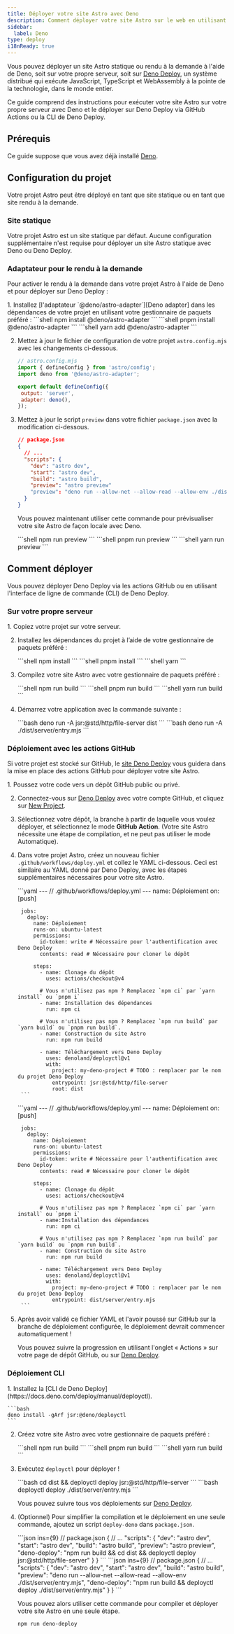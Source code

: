```yaml
---
title: Déployer votre site Astro avec Deno
description: Comment déployer votre site Astro sur le web en utilisant Deno.
sidebar:
  label: Deno
type: deploy
i18nReady: true
---
```


Vous pouvez déployer un site Astro statique ou rendu à la demande à l'aide de Deno, soit sur votre propre serveur, soit sur [Deno Deploy](https://deno.com/deploy), un système distribué qui exécute JavaScript, TypeScript et WebAssembly à la pointe de la technologie, dans le monde entier.

Ce guide comprend des instructions pour exécuter votre site Astro sur votre propre serveur avec Deno et le déployer sur Deno Deploy via GitHub Actions ou la CLI de Deno Deploy.

## Prérequis

Ce guide suppose que vous avez déjà installé [Deno](https://deno.com/).

## Configuration du projet

Votre projet Astro peut être déployé en tant que site statique ou en tant que site rendu à la demande.

### Site statique

Votre projet Astro est un site statique par défaut. Aucune configuration supplémentaire n'est requise pour déployer un site Astro statique avec Deno ou Deno Deploy.

### Adaptateur pour le rendu à la demande

Pour activer le rendu à la demande dans votre projet Astro à l'aide de Deno et pour déployer sur Deno Deploy :

<Steps>
1. Installez [l'adaptateur `@deno/astro-adapter`][Deno adapter] dans les dépendances de votre projet en utilisant votre gestionnaire de paquets préféré :

   <PackageManagerTabs>
     <Fragment slot="npm">
     ```shell
     npm install @deno/astro-adapter
     ```
     </Fragment>
     <Fragment slot="pnpm">
     ```shell
     pnpm install @deno/astro-adapter
     ```
     </Fragment>
     <Fragment slot="yarn">
     ```shell
     yarn add @deno/astro-adapter
     ```
     </Fragment>
   </PackageManagerTabs>

2. Mettez à jour le fichier de configuration de votre projet `astro.config.mjs` avec les changements ci-dessous.

     ```js ins={3,6-7}
    // astro.config.mjs
    import { defineConfig } from 'astro/config';
    import deno from '@deno/astro-adapter';

    export default defineConfig({
      output: 'server',
      adapter: deno(),
    });
    ```

3. Mettez à jour le script `preview` dans votre fichier `package.json` avec la modification ci-dessous.

    ```json del={8} ins={9}
    // package.json
    {
      // ...
      "scripts": {
        "dev": "astro dev",
        "start": "astro dev",
        "build": "astro build",
        "preview": "astro preview"
        "preview": "deno run --allow-net --allow-read --allow-env ./dist/server/entry.mjs"
      }
    }
    ```

    Vous pouvez maintenant utiliser cette commande pour prévisualiser votre site Astro de façon locale avec Deno.

    <PackageManagerTabs>
      <Fragment slot="npm">
      ```shell
      npm run preview
      ```
      </Fragment>
      <Fragment slot="pnpm">
      ```shell
      pnpm run preview
      ```
      </Fragment>
      <Fragment slot="yarn">
      ```shell
      yarn run preview
      ```
      </Fragment>
    </PackageManagerTabs>
</Steps>

## Comment déployer

Vous pouvez déployer Deno Deploy via les actions GitHub ou en utilisant l'interface de ligne de commande (CLI) de Deno Deploy.

### Sur votre propre serveur

<Steps>
1. Copiez votre projet sur votre serveur.

2. Installez les dépendances du projet à l’aide de votre gestionnaire de paquets préféré :
   
   <PackageManagerTabs>
     <Fragment slot="npm">
     ```shell
     npm install
     ```
     </Fragment>
     <Fragment slot="pnpm">
     ```shell
     pnpm install
     ```
     </Fragment>
     <Fragment slot="yarn">
     ```shell
     yarn
     ```
     </Fragment>
   </PackageManagerTabs>

3. Compilez votre site Astro avec votre gestionnaire de paquets préféré :

   <PackageManagerTabs>
     <Fragment slot="npm">
     ```shell
     npm run build
     ```
     </Fragment>
     <Fragment slot="pnpm">
     ```shell
     pnpm run build
     ```
     </Fragment>
     <Fragment slot="yarn">
     ```shell
     yarn run build
     ```
     </Fragment>
   </PackageManagerTabs>

4. Démarrez votre application avec la commande suivante :

   <StaticSsrTabs>
     <Fragment slot="static">
       ```bash
       deno run -A jsr:@std/http/file-server dist
       ```
     </Fragment>
     
     <Fragment slot="ssr">
       ```bash
       deno run -A ./dist/server/entry.mjs
       ```
     </Fragment>
   </StaticSsrTabs>
</Steps>

### Déploiement avec les actions GitHub

Si votre projet est stocké sur GitHub, le [site Deno Deploy](https://dash.deno.com/) vous guidera dans la mise en place des actions GitHub pour déployer votre site Astro.

<Steps>
1. Poussez votre code vers un dépôt GitHub public ou privé.

2. Connectez-vous sur [Deno Deploy](https://dash.deno.com/) avec votre compte GitHub, et cliquez sur [New Project](https://dash.deno.com).

3. Sélectionnez votre dépôt, la branche à partir de laquelle vous voulez déployer, et sélectionnez le mode **GitHub Action**. (Votre site Astro nécessite une étape de compilation, et ne peut pas utiliser le mode Automatique).

4. Dans votre projet Astro, créez un nouveau fichier `.github/workflows/deploy.yml` et collez le YAML ci-dessous. Ceci est similaire au YAML donné par Deno Deploy, avec les étapes supplémentaires nécessaires pour votre site Astro.

    <StaticSsrTabs>
      <Fragment slot="static">
        ```yaml
        ---
        // .github/workflows/deploy.yml
        ---
        name: Déploiement
        on: [push]

        jobs:
          deploy:
            name: Déploiement
            runs-on: ubuntu-latest
            permissions:
              id-token: write # Nécessaire pour l'authentification avec Deno Deploy
              contents: read # Nécessaire pour cloner le dépôt

            steps:
              - name: Clonage du dépôt
                uses: actions/checkout@v4

              # Vous n'utilisez pas npm ? Remplacez `npm ci` par `yarn install` ou `pnpm i`
              - name: Installation des dépendances
                run: npm ci

              # Vous n'utilisez pas npm ? Remplacez `npm run build` par `yarn build` ou `pnpm run build`.
              - name: Construction du site Astro
                run: npm run build

              - name: Téléchargement vers Deno Deploy
                uses: denoland/deployctl@v1
                with:
                  project: my-deno-project # TODO : remplacer par le nom du projet Deno Deploy
                  entrypoint: jsr:@std/http/file-server
                  root: dist
        ```
      </Fragment>
      
      <Fragment slot="ssr">
        ```yaml
        ---
        // .github/workflows/deploy.yml
        ---
        name: Déploiement
        on: [push]

        jobs:
          deploy:
            name: Déploiement
            runs-on: ubuntu-latest
            permissions:
              id-token: write # Nécessaire pour l'authentification avec Deno Deploy
              contents: read # Nécessaire pour cloner le dépôt

            steps:
              - name: Clonage du dépôt
                uses: actions/checkout@v4

              # Vous n'utilisez pas npm ? Remplacez `npm ci` par `yarn install` ou `pnpm i`
              - name:Installation des dépendances
                run: npm ci

              # Vous n'utilisez pas npm ? Remplacez `npm run build` par `yarn build` ou `pnpm run build`.
              - name: Construction du site Astro
                run: npm run build

              - name: Téléchargement vers Deno Deploy
                uses: denoland/deployctl@v1
                with:
                  project: my-deno-project # TODO : remplacer par le nom du projet Deno Deploy
                  entrypoint: dist/server/entry.mjs
        ```
      </Fragment>
    </StaticSsrTabs>

5. Après avoir validé ce fichier YAML et l'avoir poussé sur GitHub sur la branche de déploiement configurée, le déploiement devrait commencer automatiquement !

    Vous pouvez suivre la progression en utilisant l'onglet « Actions » sur votre page de dépôt GitHub, ou sur [Deno Deploy](https://dash.deno.com).
</Steps>

### Déploiement CLI

<Steps>
1. Installez la [CLI de Deno Deploy](https://docs.deno.com/deploy/manual/deployctl).

    ```bash
    deno install -gArf jsr:@deno/deployctl
    ```

2. Créez votre site Astro avec votre gestionnaire de paquets préféré :

   <PackageManagerTabs>
     <Fragment slot="npm">
     ```shell
     npm run build
     ```
     </Fragment>
     <Fragment slot="pnpm">
     ```shell
     pnpm run build
     ```
     </Fragment>
     <Fragment slot="yarn">
     ```shell
     yarn run build
     ```
     </Fragment>
   </PackageManagerTabs>

3. Exécutez `deployctl` pour déployer !

    <StaticSsrTabs>
      <Fragment slot="static">
        ```bash
        cd dist && deployctl deploy jsr:@std/http/file-server
        ```
      </Fragment>
      
      <Fragment slot="ssr">
        ```bash
        deployctl deploy ./dist/server/entry.mjs
        ```
      </Fragment>
    </StaticSsrTabs>

    Vous pouvez suivre tous vos déploiements sur [Deno Deploy](https://dash.deno.com).

4. (Optionnel) Pour simplifier la compilation et le déploiement en une seule commande, ajoutez un script `deploy-deno` dans `package.json`.

    <StaticSsrTabs>
      <Fragment slot="static">
        ```json ins={9}
        // package.json
        {
          // ...
          "scripts": {
          "dev": "astro dev",
          "start": "astro dev",
          "build": "astro build",
          "preview": "astro preview",
          "deno-deploy": "npm run build && cd dist && deployctl deploy jsr:@std/http/file-server"
          }
        }
        ```
      </Fragment>
      <Fragment slot="ssr">
    ```json ins={9}
    // package.json
    {
      // ...
      "scripts": {
        "dev": "astro dev",
        "start": "astro dev",
        "build": "astro build",
        "preview": "deno run --allow-net --allow-read --allow-env ./dist/server/entry.mjs",
        "deno-deploy": "npm run build && deployctl deploy ./dist/server/entry.mjs"
      }
    }
    ```
      </Fragment>
    </StaticSsrTabs>

    Vous pouvez alors utiliser cette commande pour compiler et déployer votre site Astro en une seule étape.

    ```bash
    npm run deno-deploy
    ```
</Steps>

[Deno adapter]: https://github.com/denoland/deno-astro-adapter
